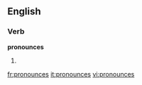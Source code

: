 ==English==

===Verb===
'''pronounces'''

# {{third-person singular of|[[pronounce]]}}

[[fr:pronounces]]
[[it:pronounces]]
[[vi:pronounces]]